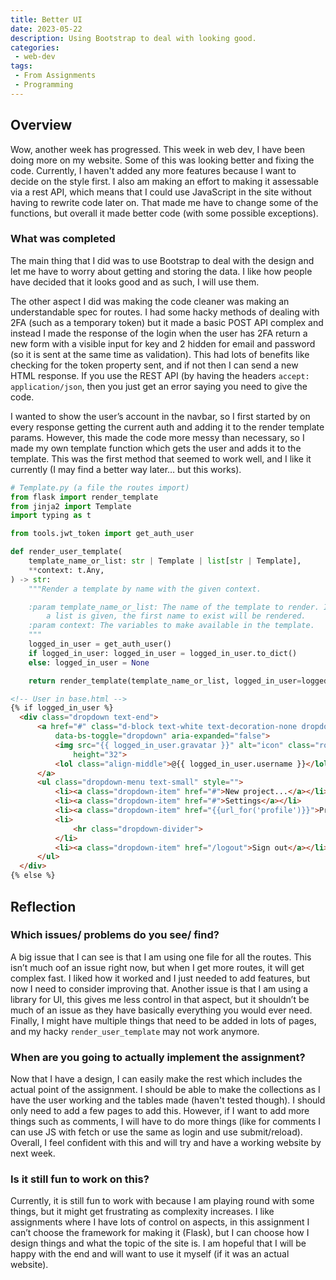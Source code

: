 ```yaml
---
title: Better UI
date: 2023-05-22
description: Using Bootstrap to deal with looking good.
categories:
 - web-dev
tags:
 - From Assignments
 - Programming
---
```


## Overview

Wow, another week has progressed. This week in web dev, I have been doing more on my website. Some of this was looking better and fixing the code. Currently, I haven't added any more features because I want to decide on the style first. I also am making an effort to making it assessable via a rest API, which means that I could use JavaScript in the site without having to rewrite code later on. That made me have to change some of the functions, but overall it made better code (with some possible exceptions).

### What was completed

The main thing that I did was to use Bootstrap to deal with the design and let me have to worry about getting and storing the data. I like how people have decided that it looks good and as such, I will use them.

The other aspect I did was making the code cleaner was making an understandable spec for routes. I had some hacky methods of dealing with 2FA (such as a temporary token) but it made a basic POST API complex and instead I made the response of the login when the user has 2FA return a new form with a visible input for key and 2 hidden for email and password (so it is sent at the same time as validation). This had lots of benefits like checking for the token property sent, and if not then I can send a new HTML response. If you use the REST API (by having the headers `accept: application/json`, then you just get an error saying you need to give the code.

I wanted to show the user’s account in the navbar, so I first started by on every response getting the current auth and adding it to the render template params. However, this made the code more messy than necessary, so I made my own template function which gets the user and adds it to the template. This was the first method that seemed to work well, and I like it currently (I may find a better way later… but this works).

```python
# Template.py (a file the routes import)
from flask import render_template
from jinja2 import Template
import typing as t

from tools.jwt_token import get_auth_user

def render_user_template(
    template_name_or_list: str | Template | list[str | Template],
    **context: t.Any,
) -> str:
    """Render a template by name with the given context.

    :param template_name_or_list: The name of the template to render. If
        a list is given, the first name to exist will be rendered.
    :param context: The variables to make available in the template.
    """
    logged_in_user = get_auth_user()
    if logged_in_user: logged_in_user = logged_in_user.to_dict()
    else: logged_in_user = None

    return render_template(template_name_or_list, logged_in_user=logged_in_user, **context)
```

```html
<!-- User in base.html -->
{% if logged_in_user %}
  <div class="dropdown text-end">
      <a href="#" class="d-block text-white text-decoration-none dropdown-toggle"
          data-bs-toggle="dropdown" aria-expanded="false">
          <img src="{{ logged_in_user.gravatar }}" alt="icon" class="rounded-circle" width="32"
              height="32">
          <lol class="align-middle">@{{ logged_in_user.username }}</lol>
      </a>
      <ul class="dropdown-menu text-small" style="">
          <li><a class="dropdown-item" href="#">New project...</a></li>
          <li><a class="dropdown-item" href="#">Settings</a></li>
          <li><a class="dropdown-item" href="{{url_for('profile')}}">Profile</a></li>
          <li>
              <hr class="dropdown-divider">
          </li>
          <li><a class="dropdown-item" href="/logout">Sign out</a></li>
      </ul>
  </div>
{% else %}
```

## Reflection

### Which issues/ problems do you see/ find?

A big issue that I can see is that I am using one file for all the routes. This isn’t much oof an issue right now, but when I get more routes, it will get complex fast. I liked how it worked and I just needed to add features, but now I need to consider improving that. Another issue is that I am using a library for UI, this gives me less control in that aspect, but it shouldn’t be much of an issue as they have basically everything you would ever need. Finally, I might have multiple things that need to be added in lots of pages, and my hacky `render_user_template` may not work anymore.

### When are you going to actually implement the assignment?

Now that I have a design, I can easily make the rest which includes the actual point of the assignment. I should be able to make the collections as I have the user working and the tables made (haven't tested though). I should only need to add a few pages to add this. However, if I want to add more things such as comments, I will have to do more things (like for comments I can use JS with fetch or use the same as login and use submit/reload). Overall, I feel confident with this and will try and have a working website by next week.

### Is it still fun to work on this?

Currently, it is still fun to work with because I am playing round with some things, but it might get frustrating as complexity increases. I like assignments where I have lots of control on aspects, in this assignment I can’t choose the framework for making it (Flask), but I can choose how I design things and what the topic of the site is. I am hopeful that I will be happy with the end and will want to use it myself (if it was an actual website).
